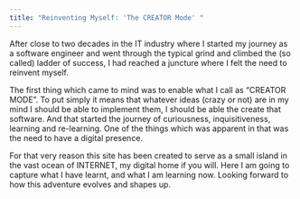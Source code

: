 ```yaml
---
title: "Reinventing Myself: 'The CREATOR Mode' "
---
```


After close to two decades in the IT industry where I started my journey as a software engineer and went through the typical grind and climbed the (so called) ladder of success, I had reached a juncture where I felt the need to reinvent myself. 

The first thing which came to mind was to enable what I call as "CREATOR MODE". To put simply it means that whatever ideas (crazy or not) are in my mind I should be able to implement them, I should be able the create that software. And that started the journey of curiousness, inquisitiveness, learning and re-learning. One of the things which was apparent in that was the need to have a digital presence. 

For that very reason this site has been created to serve as a small island in the vast ocean of INTERNET, my digital home if you will. Here I am going to capture what I have learnt, and what I am learning now. Looking forward to how this adventure evolves and shapes up. 